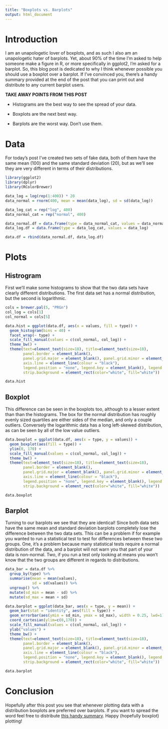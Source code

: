 ```yaml
---
title: "Boxplots vs. Barplots"
output: html_document
---
```


# Introduction

I am an unapologetic lover of boxplots, and as such I also am an unapologetic hater of barplots. Yet, about 90% of the time I'm asked to help someone make a figure in R, or more specifically in ggplot2, I'm asked for a barplot. So, this blog post is dedicated to why I think whenever possible you should use a boxplot over a barplot. If I've convinced you, there's a handy summary provided at the end of the post that you can print out and distribute to any current barplot users.

**TAKE AWAY POINTS FROM THIS POST**

* Histograms are the best way to see the spread of your data.

* Boxplots are the next best way.

* Barplots are the worst way. Don't use them.


# Data

For today's post I've created two sets of fake data, both of them have the same mean (100) and the same standard deviation (20), but as we'll see they are very different in terms of their distributions.

```r
library(ggplot2)
library(dplyr)
library(RColorBrewer)

data_log = log(rep(1:400)) * 20
data_normal = rnorm(400, mean = mean(data_log), sd = sd(data_log))

data_log_cat = rep("log", 400)
data_normal_cat = rep("normal", 400)

data_normal.df = data.frame(type = data_normal_cat, values = data_normal)
data_log.df = data.frame(type = data_log_cat, values = data_log)

data.df = rbind(data_normal.df, data_log.df)
```


# Plots

## Histrogram

First we'll make some histograms to show that the two data sets have clearly different distributions. The first data set has a normal distribution, but the second is logarithmic.

```r
cols = brewer.pal(5, "PRGn")
col_log = cols[1]
col_normal = cols[5]

data.hist = ggplot(data.df, aes(x = values, fill = type)) + 
  geom_histogram(bins = 40) +
  facet_wrap(~ type) +
  scale_fill_manual(values = c(col_normal, col_log)) +
  theme_bw() +
  theme(text=element_text(size=18), title=element_text(size=18),
        panel.border = element_blank(),
        panel.grid.major = element_blank(), panel.grid.minor = element_blank(),
        axis.line = element_line(colour = "black"),
        legend.position = "none", legend.key = element_blank(), legend.title = element_blank(),
        strip.background = element_rect(color="white", fill="white"))

data.hist
```

## Boxplot

This difference can be seen in the boxplots too, although to a lesser extent than than the histograms. The box for the normal distribution has roughly evenly sized quartiles are either sides of the median, and only a couple outliers. Conversely the logarithmic data has a long left-skewed distribution, as can be seen by all of the low value outliers.

```r
data.boxplot = ggplot(data.df, aes(x = type, y = values)) +
  geom_boxplot(aes(fill = type)) +
  ylim(0, 170) +
  scale_fill_manual(values = c(col_normal, col_log)) +
  theme_bw() +
  theme(text=element_text(size=18), title=element_text(size=18),
        panel.border = element_blank(),
        panel.grid.major = element_blank(), panel.grid.minor = element_blank(),
        axis.line = element_line(colour = "black"),
        legend.position = "none", legend.key = element_blank(), legend.title = element_blank(),
        strip.background = element_rect(color="white", fill="white"))

data.boxplot
```

## Barplot

Turning to our barplots we see that they are identical! Since both data sets have the same mean and standard deviation barplots completely lose the difference between the two data sets. This can be a problem if for example you wanted to run a statistical test to test for differences between these two groups. One, it's a problem because many statistical tests require a normal distribution of the data, and a barplot will not warn you that part of your data is non-normal. Two, if you run a test only looking at means you won't know that the two groups are different in regards to distributions.

```r
data_bar = data.df %>%
  group_by(type) %>%
  summarise(mean = mean(values),
            sd = sd(values)) %>%
  ungroup() %>%
  mutate(sd_min = mean - sd) %>%
  mutate(sd_max = mean + sd)

data.barplot = ggplot(data_bar, aes(x = type, y = mean)) +
  geom_bar(stat = "identity", aes(fill = type)) +
  geom_errorbar(aes(ymin = sd_min, ymax = sd_max), width = 0.25, lwd=1) +
  coord_cartesian(ylim=c(0,170)) +
  scale_fill_manual(values = c(col_normal, col_log)) +
  ylab("values") +
  theme_bw() +
  theme(text=element_text(size=18), title=element_text(size=18),
        panel.border = element_blank(),
        panel.grid.major = element_blank(), panel.grid.minor = element_blank(),
        axis.line = element_line(colour = "black"),
        legend.position = "none", legend.key = element_blank(), legend.title = element_blank(),
        strip.background = element_rect(color="white", fill="white"))

data.barplot
```


# Conclusion

Hopefully after this post you see that whenever plotting data with a distribution boxplots are preferred over barplots. If you want to spread the word feel free to distribute [this handy summary](https://pagepiccinini.files.wordpress.com/2016/02/barplot_psa1.jpg). Happy (hopefully boxplot) plotting!



